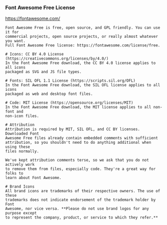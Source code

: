 ### Font Awesome Free License

https://fontawesome.com/


```text
Font Awesome Free is free, open source, and GPL friendly. You can use it for
commercial projects, open source projects, or really almost whatever you want.
Full Font Awesome Free license: https://fontawesome.com/license/free.
 
# Icons: CC BY 4.0 License (https://creativecommons.org/licenses/by/4.0/)
In the Font Awesome Free download, the CC BY 4.0 license applies to all icons
packaged as SVG and JS file types.
 
# Fonts: SIL OFL 1.1 License (https://scripts.sil.org/OFL)
In the Font Awesome Free download, the SIL OFL license applies to all icons
packaged as web and desktop font files.
 
# Code: MIT License (https://opensource.org/licenses/MIT)
In the Font Awesome Free download, the MIT license applies to all non-font and
non-icon files.
 
# Attribution
Attribution is required by MIT, SIL OFL, and CC BY licenses. Downloaded Font
Awesome Free files already contain embedded comments with sufficient
attribution, so you shouldn't need to do anything additional when using these
files normally.
 
We've kept attribution comments terse, so we ask that you do not actively work
to remove them from files, especially code. They're a great way for folks to
learn about Font Awesome.
 
# Brand Icons
All brand icons are trademarks of their respective owners. The use of these
trademarks does not indicate endorsement of the trademark holder by Font
Awesome, nor vice versa. **Please do not use brand logos for any purpose except
to represent the company, product, or service to which they refer.**
```
